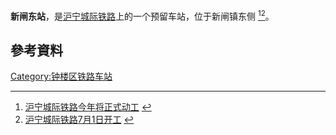 {{Infobox China railway station 
|车站名称 = 新闸东站
|车站名称拼音 = Xinzha East
|车站位置 = [[江苏省|江苏省]][[常州市|常州市]][[新闸街道|新闸镇]]
|归属 = [[上海铁路局|上海铁路局]]
|线路 = [[沪宁城际铁路|沪宁城际铁路]]
|车站等级 = 
|月台数目 = 
}}

'''新闸东站'''，是[[沪宁城际铁路|沪宁城际铁路]]上的一个预留车站，位于新闸镇东侧<!--，设站台2座，到发线4条。--><ref>[http://js.xinhuanet.com/xin_wen_zhong_xin/2008-03/18/content_12723395.htm 沪宁城际铁路今年将正式动工] {{webarchive|url=https://web.archive.org/web/20131017171438/http://js.xinhuanet.com/xin_wen_zhong_xin/2008-03/18/content_12723395.htm |date=2013-10-17 }}</ref><ref>[http://www.iyaxin.com/news/content/2008-06/28/content_198248.htm 沪宁城际铁路7月1日开工] {{webarchive|url=https://web.archive.org/web/20150723135702/http://www.iyaxin.com/news/content/2008-06/28/content_198248.htm |date=2015-07-23 }}</ref>。

==參考資料==
{{reflist}}

{{沪宁高速铁路}}

{{Jiangsu-stub}}
{{Railwaystation-stub}}{{常州|state=autocollapse}}
[[Category:钟楼区铁路车站|Category:钟楼区铁路车站]]